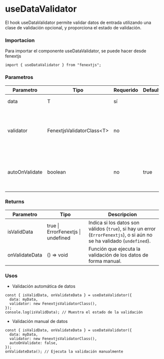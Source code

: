 # useDataValidator

El hook useDataValidator permite validar datos de entrada utilizando una clase de validación opcional, y proporciona el estado de validación.

### Importacion

Para importar el componente useDataValidator, se puede hacer desde fenextjs

```tsx copy
import { useDataValidator } from "fenextjs";
```

### Parametros

| Parametro      | Tipo                        | Requerido | Default | Descripcion                                                                         |
| -------------- | --------------------------- | --------- | ------- | ----------------------------------------------------------------------------------- |
| data           | T                           | sí        |         | Los datos que se van a validar.                                                     |
| validator      | FenextjsValidatorClass\<T\> | no        |         | Instancia opcional de una clase de validación personalizada para validar los datos. |
| autoOnValidate | boolean                     | no        | true    | Determina si la validación se debe ejecutar automáticamente al cambiar los datos.   |

### Returns

| Parametro      | Tipo                               | Descripcion                                                                                                            |
| -------------- | ---------------------------------- | ---------------------------------------------------------------------------------------------------------------------- |
| isValidData    | true \| ErrorFenextjs \| undefined | Indica si los datos son válidos (`true`), si hay un error (`ErrorFenextjs`), o si aún no se ha validado (`undefined`). |
| onValidateData | () =\> void                        | Función que ejecuta la validación de los datos de forma manual.                                                        |

### Usos

- Validación automática de datos

```tsx copy
const { isValidData, onValidateData } = useDataValidator({
  data: myData,
  validator: new FenextjsValidatorClass(),
});
console.log(isValidData); // Muestra el estado de la validación
```

- Validación manual de datos

```tsx copy
const { isValidData, onValidateData } = useDataValidator({
  data: myData,
  validator: new FenextjsValidatorClass(),
  autoOnValidate: false,
});
onValidateData(); // Ejecuta la validación manualmente
```
